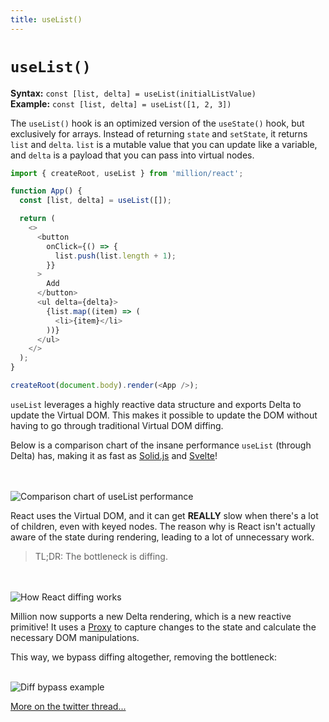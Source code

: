 ```yaml
---
title: useList()
---
```



# `useList()`

**Syntax:** `const [list, delta] = useList(initialListValue)`\
**Example:** `const [list, delta] = useList([1, 2, 3])`

The `useList()` hook is an optimized version of the `useState()` hook, but exclusively for arrays. Instead of returning `state` and `setState`, it returns `list` and `delta`. `list` is a mutable value that you can update like a variable, and `delta` is a payload that you can pass into virtual nodes.

```js {4,10,15}
import { createRoot, useList } from 'million/react';

function App() {
  const [list, delta] = useList([]);

  return (
    <>
      <button
        onClick={() => {
          list.push(list.length + 1);
        }}
      >
        Add
      </button>
      <ul delta={delta}>
        {list.map((item) => (
          <li>{item}</li>
        ))}
      </ul>
    </>
  );
}

createRoot(document.body).render(<App />);
```

`useList` leverages a highly reactive data structure and exports <Link href="/docs/api/advanced/delta">Delta</Link> to update the Virtual DOM. This makes it possible to update the DOM without having to go through traditional Virtual DOM diffing.

Below is a comparison chart of the insane performance `useList` (through Delta) has, making it as fast as [Solid.js](https://solidjs.com) and [Svelte](https://svelte.dev)!

<br />
<br />

<img src="/sidebyside.png" alt="Comparison chart of useList performance" />

React uses the Virtual DOM, and it can get **REALLY** slow when there's a lot of children, even with keyed nodes. The reason why is React isn't actually aware of the state during rendering, leading to a lot of unnecessary work.

> TL;DR: The bottleneck is diffing.

<br />
<br />

<img src="/diff-example.jpeg" alt="How React diffing works" />

Million now supports a new Delta rendering, which is a new reactive primitive! It uses a [Proxy](https://developer.mozilla.org/en-US/docs/Web/JavaScript/Reference/Global_Objects/Proxy) to capture changes to the state and calculate the necessary DOM manipulations.

This way, we bypass diffing altogether, removing the bottleneck:

<br />

<img src="/skip-example.png" alt="Diff bypass example" />

[More on the twitter thread...](https://twitter.com/aidenybai/status/1553280656213360640)
